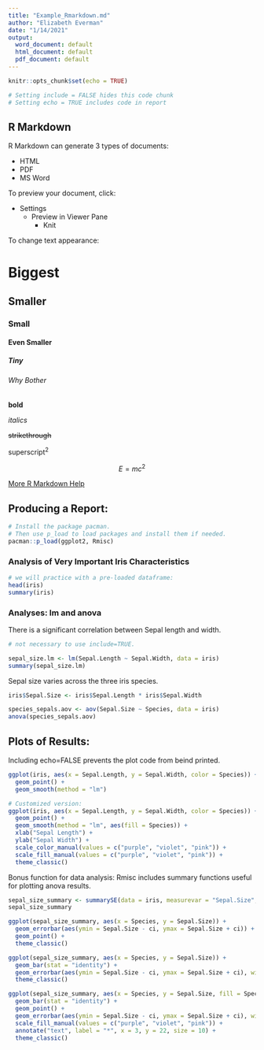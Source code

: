 ```yaml
---
title: "Example_Rmarkdown.md"
author: "Elizabeth Everman"
date: "1/14/2021"
output:
  word_document: default
  html_document: default
  pdf_document: default
---
```


```r
knitr::opts_chunk$set(echo = TRUE) 

# Setting include = FALSE hides this code chunk
# Setting echo = TRUE includes code in report
```

## R Markdown

R Markdown can generate 3 types of documents:

- HTML 
- PDF
- MS Word

To preview your document, click:

- Settings
  - Preview in Viewer Pane
    - Knit
    

To change text appearance:

# Biggest
## Smaller
### Small
#### Even Smaller
##### Tiny
###### Why Bother

**bold**

*italics*

~~strikethrough~~

superscript^2^

$$E = mc^2$$

[More R Markdown Help](rmarkdown.rstudo.com)


## Producing a Report:

```r

# Install the package pacman.
# Then use p_load to load packages and install them if needed.
pacman::p_load(ggplot2, Rmisc)
```


### Analysis of Very Important Iris Characteristics

```r
# we will practice with a pre-loaded dataframe:
head(iris)
summary(iris)
```

### Analyses: lm and anova

There is a significant correlation between Sepal length and width.

```r
# not necessary to use include=TRUE.

sepal_size.lm <- lm(Sepal.Length ~ Sepal.Width, data = iris)
summary(sepal_size.lm)
```

Sepal size varies across the three iris species.

```r

iris$Sepal.Size <- iris$Sepal.Length * iris$Sepal.Width

species_sepals.aov <- aov(Sepal.Size ~ Species, data = iris)
anova(species_sepals.aov)
```

## Plots of Results:

Including echo=FALSE prevents the plot code from beind printed.


```r
ggplot(iris, aes(x = Sepal.Length, y = Sepal.Width, color = Species)) +
  geom_point() +
  geom_smooth(method = "lm")

# Customized version:
ggplot(iris, aes(x = Sepal.Length, y = Sepal.Width, color = Species)) +
  geom_point() +
  geom_smooth(method = "lm", aes(fill = Species)) +
  xlab("Sepal Length") +
  ylab("Sepal Width") +
  scale_color_manual(values = c("purple", "violet", "pink")) +
  scale_fill_manual(values = c("purple", "violet", "pink")) +
  theme_classic()
```

Bonus function for data analysis:
Rmisc includes summary functions useful for plotting anova results.

```r

sepal_size_summary <- summarySE(data = iris, measurevar = "Sepal.Size", groupvars = "Species", na.rm = TRUE)
sepal_size_summary

ggplot(sepal_size_summary, aes(x = Species, y = Sepal.Size)) +
  geom_errorbar(aes(ymin = Sepal.Size - ci, ymax = Sepal.Size + ci)) +
  geom_point() +
  theme_classic()

ggplot(sepal_size_summary, aes(x = Species, y = Sepal.Size)) +
  geom_bar(stat = "identity") +
  geom_errorbar(aes(ymin = Sepal.Size - ci, ymax = Sepal.Size + ci), width = 0.2) +
  theme_classic()

ggplot(sepal_size_summary, aes(x = Species, y = Sepal.Size, fill = Species)) +
  geom_bar(stat = "identity") +
  geom_point() +
  geom_errorbar(aes(ymin = Sepal.Size - ci, ymax = Sepal.Size + ci), width = 0.2) +
  scale_fill_manual(values = c("purple", "violet", "pink")) +
  annotate("text", label = "*", x = 3, y = 22, size = 10) +
  theme_classic()

```
